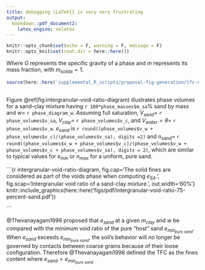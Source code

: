 ```yaml
---
title: debugging \LaTeX{} is very very frustrating
output: 
  bookdown::pdf_document2:
    latex_engine: xelatex
---
```


```r
knitr::opts_chunk$set(echo = F, warning = F, message = F)
knitr::opts_knit$set(root.dir = here::here())
```


\begin{align}
e_{sand} &= \frac{V_{voids}}{V_{sand}} \nonumber \\
e_{sand} &= \frac{V_{clay} + V_{water}}{V_{sand}} \nonumber \\
e_{sand} &= \frac{\frac{m_{clay}}{G_{clay}} + \frac{m_{water}}{Gwater}}{\frac{m_{sand}}{G_{sand}}}; \quad m_{water} = w \cdot m_{solids} = w \cdot 1 = w \nonumber \\
e_{sand} &= \frac{\frac{m_{clay}}{G_{clay}} + \frac{{w}}{Gwater}}{\frac{m_{sand}}{G_{sand}}} 
(\#eq:intergranular-void-ratio-equation)
\end{align}
  
Where $G$ represents the specific gravity of a phase and $m$ represents its mass fraction, with $m_{solids} = 1$.
  
  
```r
source(here::here('supplemental_R_scripts/proposal-fig-generation/tfc-drawings/drawing-intergranular-void-ratio-75-pct-sand.R'))
  
```
  
Figure \@ref(fig:intergranular-void-ratio-diagram) illustrates phase volumes for a sand-clay mixture having `r 100*phase_masses$m_sa`% sand by mass and $w=$ `r phase_diagram_w`. Assuming full saturation, $V_{sand}=$ `r phase_volumes$v_sa`, $V_{clay}=$ `r phase_volumes$v_c`, and $V_{water}=\theta=$ `r phase_volumes$v_w`. $e_{sand}$ is `r round((phase_volumes$v_w + phase_volumes$v_c)/(phase_volumes$v_sa), digits =2)` and $n_{sand}=$ `r round((phase_volumes$v_w + phase_volumes$v_c)/(phase_volumes$v_w + phase_volumes$v_c + phase_volumes$v_sa), digits = 2)`, which are similar to typical values for $e_{min}$ or $n_{max}$ for a uniform, pure sand.

```{r intergranular-void-ratio-diagram, fig.cap='The solid fines are considered as part of the voids phase when computing $e_{SA}$.', fig.scap='Intergranular void ratio of a sand-clay mixture.', out.width='60%'}
  knitr::include_graphics(here::here('figs/pdf/intergranular-void-ratio-75-percent-sand.pdf'))

```
  
  @Thevanayagam1998 proposed that $e_{sand}$ at a given $m_{clay}$ and $w$ be compared with the minimum void ratio of the pure "host" sand $e_{min_{pure~sand}}$.
  When $e_{sand}$ exceeds $e_{min_{pure~sand}}$, the soil's behavior will no longer be governed by contacts between coarse grains because of their loose configuration.
Therefore @Thevanayagam1998 defined the TFC as the fines content where $e_{sand}=e_{min_{pure~sand}}$